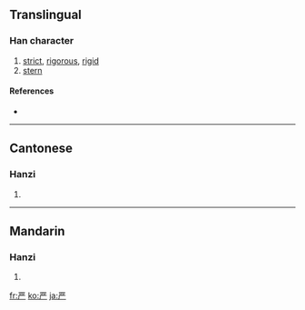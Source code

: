 {{also|厳|嚴}}<!-- may be replaced by zh-forms -->
==Translingual==

===Han character===
{{Han char|rn=1|rad=一|as=06|sn=7|four=|canj=一廿金竹 (MTCH)}}

# [[strict]], [[rigorous]], [[rigid]]
# [[stern]]

====References====
* {{Han ref|kx=0078.131|hdz=10019.100|uh=4E25|ud=20005}}

----

==Cantonese==

===Hanzi===
{{yue-hanzi|jyut=|y=yim4|tra=嚴}}

# {{defn|Cantonese}}

----

==Mandarin==

===Hanzi===
{{cmn-hanzi|tra=嚴|pin=[[yán]] ([[yan2]]), [[bàng]] ([[bang4]])|wg=pang<sup>4</sup>, yen<sup>2</sup>}}

# {{defn|Mandarin}}

[[fr:严]]
[[ko:严]]
[[ja:严]]
